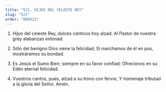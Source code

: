 ```yaml
---
title: "521. HIJOS DEL CELESTE REY"
slug: "521"
order: "000521"
---
```

1. Hijos del celeste Rey, dulces cánticos hoy alzad. Al Pastor de nuestra grey alabanzas entonad.

2. Sólo del benigno Dios viene la felicidad;
Si marchamos de él en pos, mostráramos su bondad.

3. Es Jesús el Sumo Bien; siempre en su favor confiad;
Ofreciónos en su Edén eternal felicidad.

4. Vuestros cantos, pues, alzad a su trono con fervor,
Y homenaje tributad a la gloria del Señor. Amén.
